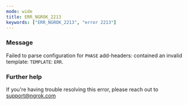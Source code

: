 ```yaml
---
mode: wide
title: ERR_NGROK_2213
keywords: ["ERR_NGROK_2213", "error 2213"]
---
```


### Message

Failed to parse configuration for `PHASE` add-headers: contained an invalid template: `TEMPLATE`: `ERR`.

### Further help

If you're having trouble resolving this error, please reach out to [support@ngrok.com](mailto:support@ngrok.com?subject=Help%20with%20ERR_NGROK_2213)
